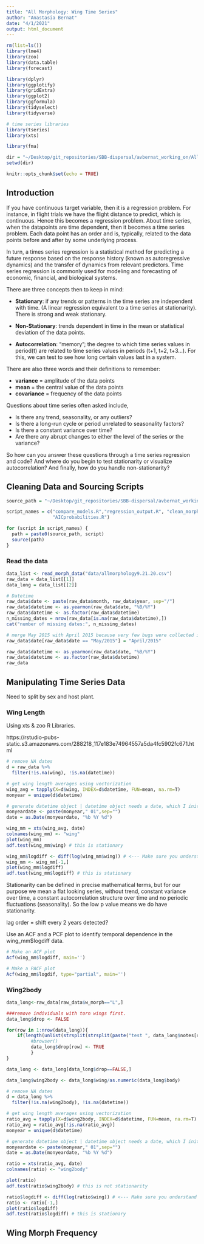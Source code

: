 ```yaml
---
title: "All Morphology: Wing Time Series"
author: "Anastasia Bernat"
date: "4/1/2021"
output: html_document
---
```


```r
rm(list=ls())
library(lme4)
library(zoo)
library(data.table)
library(forecast)

library(dplyr)
library(ggplotify)
library(gridExtra)
library(ggplot2)
library(ggformula)
library(tidyselect)
library(tidyverse)

# time series libraries
library(tseries)
library(xts)

library(fma)

dir = "~/Desktop/git_repositories/SBB-dispersal/avbernat_working_on/All_Morphology/stats/"
setwd(dir)

knitr::opts_chunk$set(echo = TRUE)
```

## Introduction

If you have continuous target variable, then it is a regression problem. For instance, in flight trials we have the flight distance to predict, which is continuous. Hence this becomes a regression problem. About time series, when the datapoints are time dependent, then it becomes a time series problem. Each data point has an order and is, typically, related to the data points before and after by some underlying process. 

In turn, a times series regression is a statistical method for predicting a future response based on the response history (known as autoregressive dynamics) and the transfer of dynamics from relevant predictors. Time series regression is commonly used for modeling and forecasting of economic, financial, and biological systems.

There are three concepts then to keep in mind:

* **Stationary**: if any trends or patterns in the time series are independent with time. (A linear regression equivalent to a time series at stationarity). There is strong and weak stationary.

* **Non-Stationary**: trends dependent in time in the mean or statistical deviation of the data points. 

* **Autocorrelation**: "memory"; the degree to which time series values in period(t) are related to time series values in periods (t+1, t+2, t+3...). For this, we can test to see how long certain values last in a system.

There are also three words and their definitions to remember:

* **variance** = amplitude of the data points
* **mean** = the central value of the data points
* **covariance** = frequency of the data points

Questions about time series often asked include,

* Is there any trend, seasonality, or any outliers?
* Is there a long-run cycle or period unrelated to seasonality factors?
* Is there a constant variance over time?
* Are there any abrupt changes to either the level of the series or the variance?

So how can you answer these questions through a time series regression and code? And where do you begin to test stationarity or visualize autocorrelation? And finally, how do you handle non-stationarity?


## Cleaning Data and Sourcing Scripts

```r
source_path = "~/Desktop/git_repositories/SBB-dispersal/avbernat_working_on/Rsrc/"

script_names = c("compare_models.R","regression_output.R", "clean_morph_data.R",
                 "AICprobabilities.R")

for (script in script_names) { 
  path = paste0(source_path, script)
  source(path) 
}
```

### Read the data

```r
data_list <- read_morph_data("data/allmorphology9.21.20.csv")
raw_data = data_list[[1]]
data_long = data_list[[2]]

# Datetime
raw_data$date <- paste(raw_data$month, raw_data$year, sep="/")
raw_data$datetime <- as.yearmon(raw_data$date, "%B/%Y")
raw_data$datetime <- as.factor(raw_data$datetime)
n_missing_dates = nrow(raw_data[is.na(raw_data$datetime),])
cat("number of missing dates:", n_missing_dates)

# merge May 2015 with April 2015 because very few bugs were collected in May 2015.
raw_data$date[raw_data$date == "May/2015"] = "April/2015"

raw_data$datetime <- as.yearmon(raw_data$date, "%B/%Y")
raw_data$datetime <- as.factor(raw_data$datetime)
raw_data
```

## Manipulating Time Series Data 

Need to split by sex and host plant. 

### Wing Length 

Using xts & zoo R Libraries.

https://rstudio-pubs-static.s3.amazonaws.com/288218_117e183e74964557a5da4fc5902fc671.html


```r
# remove NA dates
d = raw_data %>%
  filter(!is.na(wing), !is.na(datetime))

# get wing length averages using vectorization
wing_avg = tapply(X=d$wing, INDEX=d$datetime, FUN=mean, na.rm=T)
monyear = unique(d$datetime)

# generate datetime object | datetime object needs a date, which I initialized at 01 for each month
monyeardate <- paste(monyear," 01",sep="")
date = as.Date(monyeardate, "%b %Y %d")
```

```r
wing_mm = xts(wing_avg, date)
colnames(wing_mm) <- "wing"
plot(wing_mm)
adf.test(wing_mm$wing) # this is stationary 
```

```r
wing_mm$logdiff <- diff(log(wing_mm$wing)) # <--- Make sure you understand what's happening here!
wing_mm <- wing_mm[-1,]
plot(wing_mm$logdiff)
adf.test(wing_mm$logdiff) # this is stationary 
```

Stationarity can be defined in precise mathematical terms, but for our purpose we mean a flat looking series, without trend, constant variance over time, a constant autocorrelation structure over time and no periodic fluctuations (seasonality). So the low p value means we do have stationarity.

lag order = shift every 2 years detected?

Use an ACF and a PCF plot to identify temporal dependence in the wing_mm$logdiff data.

```r
# Make an ACF plot
Acf(wing_mm$logdiff, main='')

# Make a PACF plot
Acf(wing_mm$logdif, type="partial", main='')
```
### Wing2body 

```r
data_long<-raw_data[raw_data$w_morph=="L",]

###remove individuals with torn wings first.
data_long$drop <- FALSE

for(row in 1:nrow(data_long)){
	if(length(unlist(strsplit(strsplit(paste("test ", data_long$notes[row], " test", sep=""), "torn")[[1]], "wing")))>2){
		 #browser()	
		 data_long$drop[row] <- TRUE
		 }
}

data_long <- data_long[data_long$drop==FALSE,]

data_long$wing2body <- data_long$wing/as.numeric(data_long$body)
```

```r
# remove NA dates
d = data_long %>%
  filter(!is.na(wing2body), !is.na(datetime))

# get wing length averages using vectorization
ratio_avg = tapply(X=d$wing2body, INDEX=d$datetime, FUN=mean, na.rm=T)
ratio_avg = ratio_avg[!is.na(ratio_avg)]
monyear = unique(d$datetime)

# generate datetime object | datetime object needs a date, which I initialized at 01 for each month
monyeardate <- paste(monyear," 01",sep="")
date = as.Date(monyeardate, "%b %Y %d")
```

```r
ratio = xts(ratio_avg, date)
colnames(ratio) <- "wing2body"

plot(ratio)
adf.test(ratio$wing2body) # this is not stationarity
```

```r
ratio$logdiff <- diff(log(ratio$wing)) # <--- Make sure you understand what's happening here!
ratio <- ratio[-1,]
plot(ratio$logdiff)
adf.test(ratio$logdiff) # this is stationary 
```

## Wing Morph Frequency



